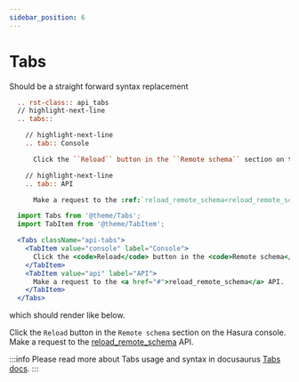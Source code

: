 ```yaml
---
sidebar_position: 6
---
```




# Tabs
Should be a straight forward syntax replacement

<Tabs>
  <TabItem value="sphinx" label="Sphinx - RST" default>

```rst
  .. rst-class:: api_tabs
  // highlight-next-line
  .. tabs::

    // highlight-next-line
    .. tab:: Console

      Click the ``Reload`` button in the ``Remote schema`` section on the Hasura console.

    // highlight-next-line
    .. tab:: API

      Make a request to the :ref:`reload_remote_schema<reload_remote_schema>` API.
```

  </TabItem>
  <TabItem value="docusaurus" label="Docusaurus - MDX">

```jsx
  import Tabs from '@theme/Tabs';
  import TabItem from '@theme/TabItem';

  <Tabs className="api-tabs">
    <TabItem value="console" label="Console">
      Click the <code>Reload</code> button in the <code>Remote schema</code> section on the Hasura console.
    </TabItem>
    <TabItem value="api" label="API">
      Make a request to the <a href="#">reload_remote_schema</a> API.
    </TabItem>
  </Tabs>
```
  </TabItem>
</Tabs>

which should render like below.

<Tabs className="api-tabs">
  <TabItem value="console" label="Console">
    Click the <code>Reload</code> button in the <code>Remote schema</code> section on the Hasura console.
  </TabItem>
  <TabItem value="api" label="API">
    Make a request to the <a href="#">reload_remote_schema</a> API.
  </TabItem>
</Tabs>

:::info
Please read more about Tabs usage and syntax in docusaurus [Tabs docs](https://docusaurus.io/docs/markdown-features/tabs).
:::
